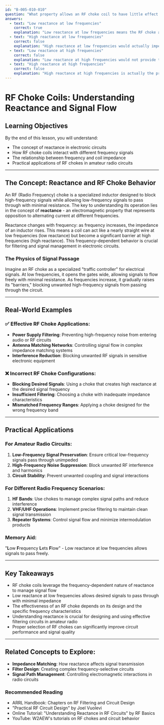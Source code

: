 ```yaml
---
id: "B-005-010-010"
question: "What property allows an RF choke coil to have little effect on signals meant to flow through the coil?"
answers:
  - text: "Low reactance at low frequencies"
    correct: true
    explanation: "Low reactance at low frequencies means the RF choke allows low-frequency signals to pass through with minimal impedance, effectively 'bypassing' the coil's blocking characteristics. This property ensures that desired low-frequency signals can flow through the circuit without significant attenuation or interference."
  - text: "High reactance at low frequencies"
    correct: false
    explanation: "High reactance at low frequencies would actually impede the flow of low-frequency signals, which is contrary to the purpose of an RF choke designed to allow specific signals to pass through unimpeded. This would create unwanted signal blocking at low frequencies."
  - text: "Low reactance at high frequencies"
    correct: false
    explanation: "Low reactance at high frequencies would not provide the desired filtering effect of an RF choke. The purpose of an RF choke is typically to block high-frequency signals while allowing low-frequency signals to pass, so this characteristic would not achieve the choke's primary function."
  - text: "High reactance at high frequencies"
    correct: false
    explanation: "High reactance at high frequencies is actually the primary desired characteristic of an RF choke, used to block or attenuate unwanted high-frequency signals. This would not allow signals to flow freely through the coil as described in the question."
---
```


# RF Choke Coils: Understanding Reactance and Signal Flow

## Learning Objectives
By the end of this lesson, you will understand:
- The concept of reactance in electronic circuits
- How RF choke coils interact with different frequency signals
- The relationship between frequency and coil impedance
- Practical applications of RF chokes in amateur radio circuits

---

## The Concept: Reactance and RF Choke Behavior

An RF (Radio Frequency) choke is a specialized inductor designed to block high-frequency signals while allowing low-frequency signals to pass through with minimal resistance. The key to understanding its operation lies in the concept of **reactance** - an electromagnetic property that represents opposition to alternating current at different frequencies.

Reactance changes with frequency: as frequency increases, the impedance of an inductor rises. This means a coil can act like a nearly straight wire at low frequencies (low reactance) but become a significant barrier at high frequencies (high reactance). This frequency-dependent behavior is crucial for filtering and signal management in electronic circuits.

### The Physics of Signal Passage

Imagine an RF choke as a specialized "traffic controller" for electrical signals. At low frequencies, it opens the gates wide, allowing signals to flow freely with minimal resistance. As frequencies increase, it gradually raises its "barriers," blocking unwanted high-frequency signals from passing through the circuit.

---

## Real-World Examples

### ✅ Effective RF Choke Applications:
- **Power Supply Filtering**: Preventing high-frequency noise from entering audio or RF circuits
- **Antenna Matching Networks**: Controlling signal flow in complex impedance matching systems
- **Interference Reduction**: Blocking unwanted RF signals in sensitive electronic equipment

### ❌ Incorrect RF Choke Configurations:
- **Blocking Desired Signals**: Using a choke that creates high reactance at the desired signal frequency
- **Insufficient Filtering**: Choosing a choke with inadequate impedance characteristics
- **Mismatched Frequency Ranges**: Applying a choke designed for the wrong frequency band

---

## Practical Applications

### For Amateur Radio Circuits:
1. **Low-Frequency Signal Preservation**: Ensure critical low-frequency signals pass through unimpeded
2. **High-Frequency Noise Suppression**: Block unwanted RF interference and harmonics
3. **Circuit Stability**: Prevent unwanted coupling and signal interactions

### For Different Radio Frequency Scenarios:
1. **HF Bands**: Use chokes to manage complex signal paths and reduce interference
2. **VHF/UHF Operations**: Implement precise filtering to maintain clean signal transmission
3. **Repeater Systems**: Control signal flow and minimize intermodulation products

### Memory Aid:
"**L**ow **F**requency **L**ets **F**low" - Low reactance at low frequencies allows signals to pass freely.

---

## Key Takeaways

- RF choke coils leverage the frequency-dependent nature of reactance to manage signal flow
- Low reactance at low frequencies allows desired signals to pass through with minimal impedance
- The effectiveness of an RF choke depends on its design and the specific frequency characteristics
- Understanding reactance is crucial for designing and using effective filtering circuits in amateur radio
- Proper selection of RF chokes can significantly improve circuit performance and signal quality

---

## Related Concepts to Explore:
- **Impedance Matching**: How reactance affects signal transmission
- **Filter Design**: Creating complex frequency-selective circuits
- **Signal Path Management**: Controlling electromagnetic interactions in radio circuits

### Recommended Reading
- ARRL Handbook: Chapters on RF Filtering and Circuit Design
- "Practical RF Circuit Design" by Joel Vuolevi
- Online Tutorial: "Understanding Reactance in RF Circuits" by RF Basics
- YouTube: W2AEW's tutorials on RF chokes and circuit behavior